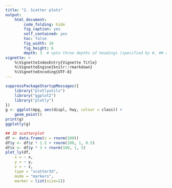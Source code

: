 ```yaml
---
title: "2. Scatter plots"
output:
    html_document:
        code_folding: hide
        fig_caption: yes
        self_contained: yes
        toc: false
        fig_width: 10
        fig_height: 6
        depth: 3  # upto three depths of headings (specified by #, ## and ###)  
vignette: >
    %\VignetteIndexEntry{Vignette Title}
    %\VignetteEngine{knitr::rmarkdown}
    %\VignetteEncoding{UTF-8}
---
```


```r
suppressPackageStartupMessages({
    library("plotlyutils")
    library("ggplot2")
    library("plotly")
})
g <- ggplot(mpg, aes(displ, hwy, colour = class)) + 
    geom_point()
print(g)
ggplotly(g)
```


```r
## 3D scatterplot 
df <- data.frame(z = rnorm(100))
df$y <- df$z * 1.5 + rnorm(100, 1, 0.5)
df$x <- df$y * 3 + rnorm(100, 1, 5)
plot_ly(df, 
    x = ~ x, 
    y = ~ y, 
    z = ~ z, 
    type = "scatter3d", 
    mode = "markers", 
    marker = list(size=2))
```

